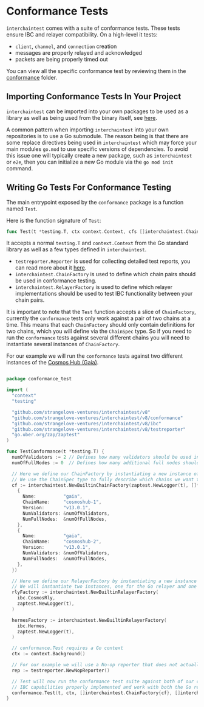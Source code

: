 # Conformance Tests

`interchaintest` comes with a suite of conformance tests. These tests ensure IBC and relayer compatibility. On a high-level it tests:
- `client`, `channel`, and `connection` creation
- messages are properly relayed and acknowledged
- packets are being properly timed out

You can view all the specific conformance test by reviewing them in the [conformance](../conformance/) folder.

## Importing Conformance Tests In Your Project

`interchaintest` can be imported into your own packages to be used as a library as well as being used from the 
binary itself, see [here](conformance-tests-bin.md).

A common pattern when importing `interchaintest` into your own repositories is to use a Go submodule. The reason being
is that there are some replace directives being used in `interchaintest` which may force your main modules `go.mod`
to use specific versions of dependencies. To avoid this issue one will typically create a new package, such as
`interchaintest` or `e2e`, then you can initialize a new Go module via the `go mod init` command.

## Writing Go Tests For Conformance Testing

The main entrypoint exposed by the `conformance` package is a function named `Test`.

Here is the function signature of `Test`:   
```go
func Test(t *testing.T, ctx context.Context, cfs []interchaintest.ChainFactory, rfs []interchaintest.RelayerFactory, rep *testreporter.Reporter)
```

It accepts a normal `testing.T` and `context.Context` from the Go standard library as well as a few types defined in `interchaintest`.  

- `testreporter.Reporter` is used for collecting detailed test reports, you can read more about it [here](../testreporter/doc.go).
- `interchaintest.ChainFactory` is used to define which chain pairs should be used in conformance testing.
- `interchaintest.RelayerFactory` is used to define which relayer implementations should be used to test IBC functionality between your chain pairs.  

It is important to note that the `Test` function accepts a slice of `ChainFactory`, currently the `conformance` tests only work against
a pair of two chains at a time. This means that each `ChainFactory` should only contain definitions for two chains,
which you will define via the `ChainSpec` type. So if you need to run the `conformance` tests against several different chains
you will need to instantiate several instances of `ChainFactory`.

For our example we will run the `conformance` tests against two different instances of the [Cosmos Hub (Gaia)](https://github.com/cosmos/gaia).

```go

package conformance_test

import (
  "context"
  "testing"

  "github.com/strangelove-ventures/interchaintest/v8"
  "github.com/strangelove-ventures/interchaintest/v8/conformance"
  "github.com/strangelove-ventures/interchaintest/v8/ibc"
  "github.com/strangelove-ventures/interchaintest/v8/testreporter"
  "go.uber.org/zap/zaptest"
)

func TestConformance(t *testing.T) {
  numOfValidators := 2 // Defines how many validators should be used in each network.
  numOfFullNodes := 0  // Defines how many additional full nodes should be used in each network.

  // Here we define our ChainFactory by instantiating a new instance of the BuiltinChainFactory exposed in interchaintest.
  // We use the ChainSpec type to fully describe which chains we want to use in our tests.
  cf := interchaintest.NewBuiltinChainFactory(zaptest.NewLogger(t), []*interchaintest.ChainSpec{
    {
      Name:          "gaia",
      ChainName:     "cosmoshub-1",
      Version:       "v13.0.1",
      NumValidators: &numOfValidators,
      NumFullNodes:  &numOfFullNodes,
    },
    {
      Name:          "gaia",
      ChainName:     "cosmoshub-2",
      Version:       "v13.0.1",
      NumValidators: &numOfValidators,
      NumFullNodes:  &numOfFullNodes,
    },
  })

  // Here we define our RelayerFactory by instantiating a new instance of the BuiltinRelayerFactory exposed in interchaintest.
  // We will instantiate two instances, one for the Go relayer and one for Hermes.
  rlyFactory := interchaintest.NewBuiltinRelayerFactory(
    ibc.CosmosRly,
    zaptest.NewLogger(t),
  )

  hermesFactory := interchaintest.NewBuiltinRelayerFactory(
    ibc.Hermes,
    zaptest.NewLogger(t),
  )

  // conformance.Test requires a Go context
  ctx := context.Background()

  // For our example we will use a No-op reporter that does not actually collect any test reports.
  rep := testreporter.NewNopReporter()

  // Test will now run the conformance test suite against both of our chains, ensuring that they both have basic
  // IBC capabilities properly implemented and work with both the Go relayer and Hermes.
  conformance.Test(t, ctx, []interchaintest.ChainFactory{cf}, []interchaintest.RelayerFactory{rlyFactory, hermesFactory}, rep)
}


```